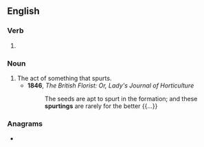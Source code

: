 ==English==

===Verb===
{{head|en|verb form}}

# {{present participle of|en|spurt|nocat=1}}

===Noun===
{{en-noun}}

# The act of something that spurts.
#* '''1846''', ''The British Florist: Or, Lady's Journal of Horticulture''
#*: The seeds are apt to spurt in the formation; and these '''spurtings''' are rarely for the better {{...}}

===Anagrams===
* {{anagrams|en|a=ginprstu|string up}}